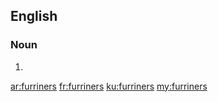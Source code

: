 ==English==

===Noun===
{{head|en|plural}}

# {{plural of|furriner|lang=en}}

[[ar:furriners]]
[[fr:furriners]]
[[ku:furriners]]
[[my:furriners]]